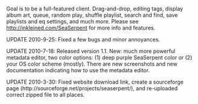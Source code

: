 {{Template:Client|image=Client-SeaSerpent.png |200px|thumb|left|alt text |author=Brian Miller|version=1.0|website=http://inkleined.com/SeaSerpent|devlanguage=Python|ui=Qt4|screenshots=http://inkleined.com/thegallery/main.php}}
Goal is to be a full-featured client.  Drag-and-drop, editing tags, display album art, queue, random play, shuffle playlist, search and find, save playlists and eq settings, and much more.  Please see http://inkleined.com/SeaSerpent for more info and features. 

UPDATE 2010-9-25: Fixed a few bugs and minor annoyances.

UPDATE 2010-7-18: Released version 1.1.  New: much more powerful metadata editor, two color options: (1) deep purple SeaSerpent color or (2) your OS color scheme (mostly).  There are new screenshots and new documentation indicating how to use the metadata editor.

UPDATE 2010-3-30: Fixed website download link, create a sourceforge page (http://sourceforge.net/projects/seaserpent/), and re-uploaded correct zipped file to all places.